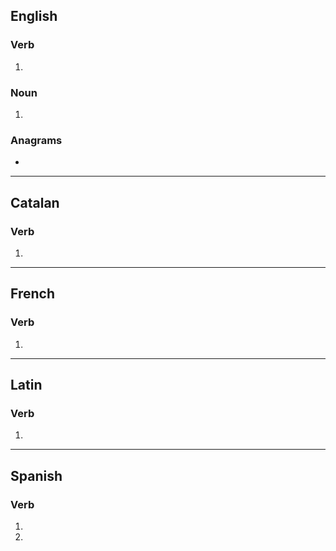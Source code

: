 {{also|inhalés}}
==English==

===Verb===
{{head|en|verb form}}

# {{en-third-person singular of|inhale}}

===Noun===
{{head|en|noun form}}

# {{plural of|en|inhale}}

===Anagrams===
* {{anagrams|en|a=aehilns|Ashline|in leash}}

----

==Catalan==

===Verb===
{{head|ca|verb form}}

# {{ca-verb form of|p=2|n=sg|t=pres|m=ind|inhalar}}

----

==French==

===Verb===
{{head|fr|verb form}}

# {{inflection of|fr|inhaler||2|s|pres|ind//sub}}

----

==Latin==

===Verb===
{{la-verb-form|inhālēs}}

# {{inflection of|la|inhālō||2|s|pres|actv|subj}}

----

==Spanish==

===Verb===
{{head|es|verb form}}

# {{es-verb form of|ending=ar|mood=imperative|sense=negative|pers=2|formal=no|number=singular|inhalar}}
# {{es-verb form of|ending=ar|mood=subjunctive|tense=present|pers=2|formal=no|number=singular|inhalar}}